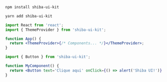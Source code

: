 
<Meta title='Quick Start/Introduction' />

<DocsTitle text='docs_install_title' />
<DocsDescription text='docs_install_description' />

```bash
npm install shiba-ui-kit
```

```bash
yarn add shiba-ui-kit
```

<DocsTitle text='docs_provider_title' />
<DocsDescription text='docs_provider_description' />

```jsx
import React from 'react';
import { ThemeProvider } from 'shiba-ui-kit';

function App() {
  return <ThemeProvider>{/* Components... */}</ThemeProvider>;
}
```

<DocsTitle text='docs_usage_title' />
<DocsDescription text='docs_usage_description' />

```jsx
import { Button } from 'shiba-ui-kit';

function MyComponent() {
  return <Button text='Clique aqui' onClick={() => alert('Shiba UI!')} />;
}
```
